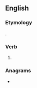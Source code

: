 ==English==

===Etymology===
{{suffix|en|hide|est}}.

===Verb===
{{head|en|verb form}}

# {{en-archaic second-person singular of|hide|lang=en}}

===Anagrams===
* {{anagrams|en|a=dehist|Heidts|histed|shited|sithed}}
